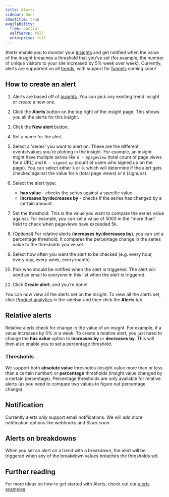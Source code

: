 ```yaml
---
title: Alerts
sidebar: Docs
showTitle: true
availability:
  free: partial
  selfServe: full
  enterprise: full
---
```


Alerts enable you to monitor your [insights](/product-analytics) and get notified when the value of the insight breaches a threshold that you've set (for example, the number of unique visitors to your site increased by 5% week over week).
Currently, alerts are supported on all [trends](/docs/product-analytics/trends), with support for [funnels](/docs/product-analytics/funnels) coming soon!

## How to create an alert

<ProductVideo
    videoLight="https://res.cloudinary.com/dmukukwp6/video/upload/alerts_light_3687dafb8a.mp4"
    videoDark="https://res.cloudinary.com/dmukukwp6/video/upload/alerts_video_3685c5b1e1.mp4"
    alt="How to create an alert video"
    classes="rounded"
/>

1. Alerts are based off of [insights](/docs/product-analytics/insights). You can pick any existing trend insight or create a new one.
2. Click the **Alerts** button on the top right of the insight page. This shows you all the alerts for this insight.
<ProductScreenshot
    imageLight="https://res.cloudinary.com/dmukukwp6/image/upload/alerts_button_4ecd022cd6.png" 
    imageDark="https://res.cloudinary.com/dmukukwp6/image/upload/alert_button_dark_c2f642fde3.png"
    alt="alerts button"
    classes="rounded"
/>

3. Click the **New alert** button.
<ProductScreenshot
    imageLight="https://res.cloudinary.com/dmukukwp6/image/upload/new_alert_button_30d3dde83c.png" 
    imageDark="https://res.cloudinary.com/dmukukwp6/image/upload/new_alert_dark_19591ee179.png"
    alt="new alert button"
    classes="rounded"
/>

4. Set a name for the alert.

5. Select a 'series' you want to alert on. These are the different events/values you're plotting in the insight.
    For example, an insight might have multiple series like `A - $pageview` (total count of page views for a URL) and `B - signed_up` (count of users who signed up on the page).
    You can select either `A` or `B`, which will determine if the alert gets checked against the value for `A` (total page views) or `B` (signups).
<ProductScreenshot
    imageLight="https://res.cloudinary.com/dmukukwp6/image/upload/series_picker_aa01668862.png" 
    imageDark="https://res.cloudinary.com/dmukukwp6/image/upload/new_alert_options_dark_7adf700d24.png"
    alt="series picker" 
    classes="rounded"
/>


6. Select the alert type:
    - **has value** - checks the series against a specific value.
    - **increases by**/**decreases by** - checks if the series has changed by a certain amount.

    <ProductScreenshot
        imageLight="https://res.cloudinary.com/dmukukwp6/image/upload/alert_type_picker_18909b0b33.png"
        imageDark="https://res.cloudinary.com/dmukukwp6/image/upload/new_alert_type_dark_b3620b34da.png"
        alt="alert type picker"
        classes="rounded"
    />

7. Set the threshold. This is the value you want to compare the series value against. For example, you can set a value of 5000 in the "more than" field to check when pageviews have exceeded 5k.

8. (Optional) For relative alerts (**increases by**/**decreases by**), you can set a percentage threshold. It compares the percentage change in the series value to the thresholds you've set.
<ProductScreenshot
    imageLight="https://res.cloudinary.com/dmukukwp6/image/upload/percentage_threshold_1940ead9e6.png" 
    imageDark="https://res.cloudinary.com/dmukukwp6/image/upload/alert_relative_threshold_dark_02aa4741c3.png"
    alt="percentage threshold" 
    classes="rounded"
/>

9. Select how often you want the alert to be checked (e.g. every hour, every day, every week, every month)

10. Pick who should be notified when the alert is triggered. The alert will send an email to everyone in this list when the alert is triggered.
<ProductScreenshot
    imageLight="https://res.cloudinary.com/dmukukwp6/image/upload/filled_alert_627158e6bb.png" 
    imageDark="https://res.cloudinary.com/dmukukwp6/image/upload/alert_people_dark_0ccd7611bd.png"
    alt="filled alert" 
    classes="rounded"
/>

11. Click **Create alert**, and you're done! 
<ProductScreenshot
    imageLight="https://res.cloudinary.com/dmukukwp6/image/upload/insight_alerts_5k_daef47ade1.png" 
    imageDark="https://res.cloudinary.com/dmukukwp6/image/upload/created_alert_dark_1710da74dc.png"
    alt="insight alerts" 
    classes="rounded"
/>

You can now view all the alerts set on the insight.
To view all the alerts set, click [Product analytics](https://app.posthog.com/insights) in the sidebar and then click the **Alerts** tab.

<ProductScreenshot
    imageLight="https://res.cloudinary.com/dmukukwp6/image/upload/all_alerts_d92386e45a.png" 
    imageDark="https://res.cloudinary.com/dmukukwp6/image/upload/all_alerts_dark_80be487707.png"
    alt="all alerts" 
    classes="rounded"
/>


## Relative alerts
Relative alerts check for change in the value of an insight.
For example, if a value increases by 5% in a week.
To create a relative alert, you just need to change the **has value** option to **increases by** or **decreases by**.
This will then also enable you to set a percentage threshold.

<ProductScreenshot
    imageLight="https://res.cloudinary.com/dmukukwp6/image/upload/relative_alert_picker_fa04215397.png" 
    imageDark="https://res.cloudinary.com/dmukukwp6/image/upload/alert_relative_increase_dark_0855f0afee.png"
    alt="relative alert picker" 
    classes="rounded"
/>


### Thresholds
We support both **absolute value** thresholds (insight value more than or less than a certain number) or **percentage** thresholds (insight value changed by a certain percentage).
Percentage thresholds are only available for relative alerts (as you need to compare two values to figure out percentage change).


## Notification
Currently alerts only support email notifications. We will add more notification options like webhooks and Slack soon.


## Alerts on breakdowns
When you set an alert on a trend with a breakdown, the alert will be triggered when any of the breakdown values breaches the thresholds set.

<ProductScreenshot
    imageLight="https://res.cloudinary.com/dmukukwp6/image/upload/breakdown_alert_7bd87114cb.png" 
    imageDark="https://res.cloudinary.com/dmukukwp6/image/upload/alert_with_breakdown_dark_475c3803c3.png"
    alt="alert on breakdown" 
    classes="rounded"
/>

## Further reading
For more ideas on how to get started with Alerts, check out our [alerts examples](/blog/alerts-examples).
